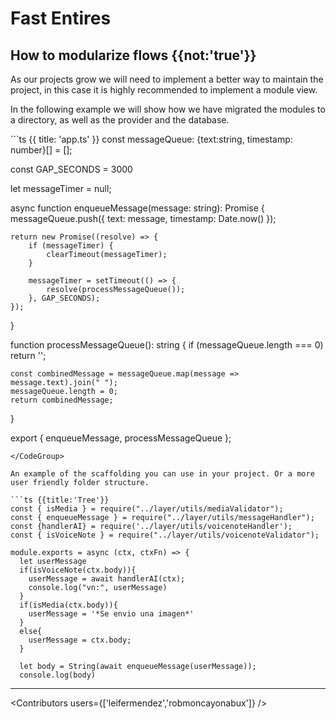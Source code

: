 

# Fast Entires

## How to modularize flows {{not:'true'}}

As our projects grow we will need to implement a better way to maintain the project, in this case it is highly recommended to implement a module view.

In the following example we will show how we have migrated the modules to a directory, as well as the provider and the database.

<CodeGroup>
```ts {{ title: 'app.ts' }}
const messageQueue: {text:string, timestamp: number}[] = [];

const GAP_SECONDS = 3000

let messageTimer = null;

async function enqueueMessage(message: string): Promise<void> {
    messageQueue.push({ text: message, timestamp: Date.now() });

    return new Promise((resolve) => {
        if (messageTimer) {
            clearTimeout(messageTimer);
        }

        messageTimer = setTimeout(() => {
            resolve(processMessageQueue());
        }, GAP_SECONDS);
    });
}

function processMessageQueue(): string {
    if (messageQueue.length === 0) return '';

    const combinedMessage = messageQueue.map(message => message.text).join(" ");
    messageQueue.length = 0;
    return combinedMessage;
}

export { enqueueMessage, processMessageQueue };
```
</CodeGroup>

An example of the scaffolding you can use in your project. Or a more user friendly folder structure.

```ts {{title:'Tree'}}
const { isMedia } = require("../layer/utils/mediaValidator");
const { enqueueMessage } = require("../layer/utils/messageHandler");
const {handlerAI} = require('../layer/utils/voicenoteHandler');
const { isVoiceNote } = require("../layer/utils/voicenoteValidator");

module.exports = async (ctx, ctxFn) => {
  let userMessage
  if(isVoiceNote(ctx.body)){
    userMessage = await handlerAI(ctx);
    console.log("vn:", userMessage)
  }
  if(isMedia(ctx.body)){
    userMessage = '*Se envio una imagen*'
  }
  else{
    userMessage = ctx.body;
  }

  let body = String(await enqueueMessage(userMessage));
  console.log(body)
```
----

<Guides />

<Resources />

<Contributors users={['leifermendez','robmoncayonabux']} />